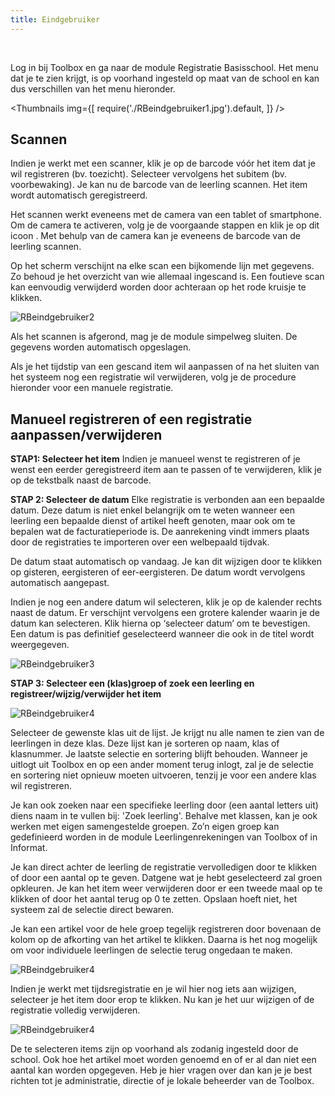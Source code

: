 ```yaml
---
title: Eindgebruiker
---
```

<Youtube url="https://www.youtube.com/embed/TkacAom-Jx0" /> 

<br />

Log in bij Toolbox en ga naar de module Registratie Basisschool. 
Het menu dat je te zien krijgt, is op voorhand ingesteld op maat van de school en kan dus verschillen van het menu hieronder. 

<Thumbnails img={[
    require('./RBeindgebruiker1.jpg').default, 
]} />

## Scannen
Indien je werkt met een scanner, klik je op de barcode vóór het item dat je wil registreren (bv. toezicht). Selecteer vervolgens het subitem (bv. voorbewaking). Je kan nu de barcode van de leerling scannen. Het item wordt automatisch geregistreerd. 

Het scannen werkt eveneens met de camera van een tablet of smartphone. Om de camera te activeren, volg je de voorgaande stappen en klik je op dit icoon <LegacyAction img="camera.png"/>. Met behulp van de camera kan je eveneens de barcode van de leerling scannen. 

Op het scherm verschijnt na elke scan een bijkomende lijn met gegevens. Zo behoud je het overzicht van wie allemaal ingescand is. Een foutieve scan kan eenvoudig verwijderd worden door achteraan op het rode kruisje te klikken.

![RBeindgebruiker2](./RBeindgebruiker2.jpg) 

Als het scannen is afgerond, mag je de module simpelweg sluiten. De gegevens worden automatisch opgeslagen. 

Als je het tijdstip van een gescand item wil aanpassen of na het sluiten van het systeem nog een registratie wil verwijderen, volg je de procedure hieronder voor een manuele registratie. 

## Manueel registreren of een registratie aanpassen/verwijderen

**STAP1: Selecteer het item**
Indien je manueel wenst te registreren of je wenst een eerder geregistreerd item aan te passen of te verwijderen, klik je op de tekstbalk naast de barcode.

**STAP 2: Selecteer de datum**
Elke registratie is verbonden aan een bepaalde datum. Deze datum is niet enkel belangrijk om te weten wanneer een leerling een bepaalde dienst of artikel heeft genoten, maar ook om te bepalen wat de facturatieperiode is. De aanrekening vindt immers plaats door de registraties te importeren over een welbepaald tijdvak.

De datum staat automatisch op vandaag. Je kan dit wijzigen door te klikken op gisteren, eergisteren of eer-eergisteren. De datum wordt vervolgens automatisch aangepast.

Indien je nog een andere datum wil selecteren, klik je op de kalender rechts naast de datum. Er verschijnt vervolgens een grotere kalender waarin je de datum kan selecteren. Klik hierna op ‘selecteer datum’ om te bevestigen. Een datum is pas definitief geselecteerd wanneer die ook in de titel wordt weergegeven.

![RBeindgebruiker3](./RBeindgebruiker3.jpg) 

**STAP 3: Selecteer een (klas)groep of zoek een leerling en registreer/wijzig/verwijder het item**

![RBeindgebruiker4](./RBeindgebruiker4.jpg) 

Selecteer de gewenste klas uit de lijst. Je krijgt nu alle namen te zien van de leerlingen in deze klas. Deze lijst kan je sorteren op naam, klas of klasnummer. Je laatste selectie en sortering blijft behouden. Wanneer je uitlogt uit Toolbox en op een ander moment terug inlogt, zal je de selectie en sortering niet opnieuw moeten uitvoeren, tenzij je voor een andere klas wil registreren.  

Je kan ook zoeken naar een specifieke leerling door (een aantal letters uit) diens naam in te vullen bij: 'Zoek leerling'. Behalve met klassen, kan je ook werken met eigen samengestelde groepen. Zo’n eigen groep kan gedefinieerd worden in de module Leerlingenrekeningen van Toolbox of in Informat.

Je kan direct achter de leerling de registratie vervolledigen door te klikken of door een aantal op te geven. Datgene wat je hebt geselecteerd zal groen opkleuren. Je kan het item weer verwijderen door er een tweede maal op te klikken of door het aantal terug op 0 te zetten. Opslaan hoeft niet, het systeem zal de selectie direct bewaren.

Je kan een artikel voor de hele groep tegelijk registreren door bovenaan de kolom op de afkorting van het artikel te klikken. Daarna is het nog mogelijk om voor individuele leerlingen de selectie terug ongedaan te maken.  

![RBeindgebruiker4](./RBeindgebruiker5.jpg) 

Indien je werkt met tijdsregistratie en je wil hier nog iets aan wijzigen, selecteer je het item door erop te klikken. Nu kan je het uur wijzigen of de registratie volledig verwijderen.

![RBeindgebruiker4](./RBeindgebruiker6.jpg) 


De te selecteren items zijn op voorhand als zodanig ingesteld door de school. Ook hoe het artikel moet worden genoemd en of er al dan niet een aantal kan worden opgegeven. Heb je hier vragen over dan kan je je best richten tot je administratie, directie of je lokale beheerder van de Toolbox.

